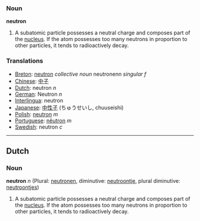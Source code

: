 ===Noun===
'''neutron'''
#A subatomic particle possesses a neutral charge and composes part of the [[nucleus]].  If the atom possesses too many neutrons in proportion to other particles, it tends to radioactively decay.
===Translations===
*[[Breton]]: [[neutron]] ''collective noun'' neutronenn ''singular f''
*[[Chinese]]: [[中子]]
*[[Dutch]]: neutron ''n''
*[[German]]: Neutron ''n''
*[[Interlingua]]: neutron
*[[Japanese]]: [[中性子]] (ちゅうせいし, chuuseishi)
*[[Polish]]: [[neutron]] ''m''
*[[Portuguese]]: [[nêutron]] ''m''
*[[Swedish]]: neutron ''c''

----
==Dutch==
===Noun===
'''neutron''' ''n'' (Plural: [[neutronen]], diminutive: [[neutroontje]], plural diminutive: [[neutroontjes]])

#A subatomic particle possesses a neutral charge and composes part of the [[nucleus]].  If the atom possesses too many neutrons in proportion to other particles, it tends to radioactively decay.